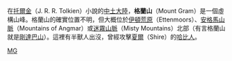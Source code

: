 在[[托爾金|托爾金]]（J. R. R. Tolkien）小說的[[中土大陸|中土大陸]]，'''格蘭山'''（Mount Gram）是一個虛構山峰。格蘭山的確實位置不明，但大概位於[[伊頓荒原|伊頓荒原]]（Ettenmoors）、[[安格馬山脈|安格馬山脈]]（Mountains of Angmar）或[[迷霧山脈|迷霧山脈]]（Misty Mountains）北部（有言格蘭山就是[[剛達巴山|剛達巴山]]）。這裡有半獸人出沒，曾經攻擊[[夏爾|夏爾]]（Shire）的[[哈比人|哈比人]]。

{{Arda Mountains}}

[[Category:中土大陸的地理|MG]]